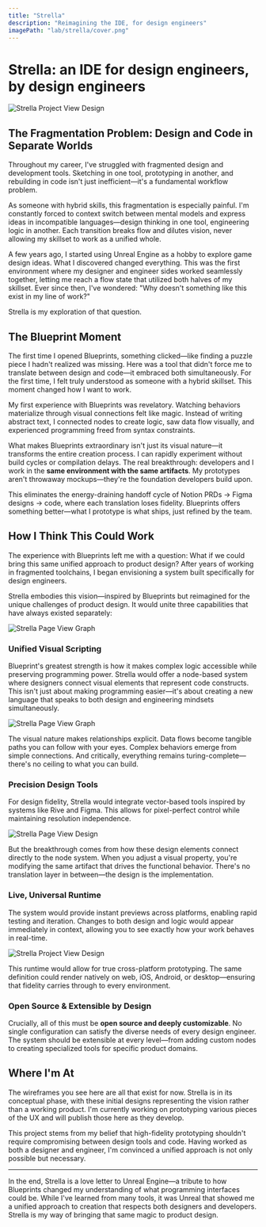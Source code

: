 ```yaml
---
title: "Strella"
description: "Reimagining the IDE, for design engineers"
imagePath: "lab/strella/cover.png"
---
```



# Strella: an IDE for design engineers, by design engineers

<Image
  src={pageViewGraphWPreview}
  alt="Strella Project View Design"
  width={1600}
  height={900}
  className="rounded-sm shrink-0 bg-muted border shadow"
/>

## The Fragmentation Problem: Design and Code in Separate Worlds

Throughout my career, I've struggled with fragmented design and development tools. Sketching in one tool, prototyping in another, and rebuilding in code isn't just inefficient—it's a fundamental workflow problem.

As someone with hybrid skills, this fragmentation is especially painful. I'm constantly forced to context switch between mental models and express ideas in incompatible languages—design thinking in one tool, engineering logic in another. Each transition breaks flow and dilutes vision, never allowing my skillset to work as a unified whole.

A few years ago, I started using Unreal Engine as a hobby to explore game design ideas. What I discovered changed everything. This was the first environment where my designer and engineer sides worked seamlessly together, letting me reach a flow state that utilized both halves of my skillset. Ever since then, I've wondered: "Why doesn't something like this exist in my line of work?"

Strella is my exploration of that question.

## The Blueprint Moment

The first time I opened Blueprints, something clicked—like finding a puzzle piece I hadn't realized was missing. Here was a tool that didn't force me to translate between design and code—it embraced both simultaneously. For the first time, I felt truly understood as someone with a hybrid skillset. This moment changed how I want to work.

My first experience with Blueprints was revelatory. Watching behaviors materialize through visual connections felt like magic. Instead of writing abstract text, I connected nodes to create logic, saw data flow visually, and experienced programming freed from syntax constraints.

What makes Blueprints extraordinary isn't just its visual nature—it transforms the entire creation process. I can rapidly experiment without build cycles or compilation delays. The real breakthrough: developers and I work in the **same environment with the same artifacts**. My prototypes aren't throwaway mockups—they're the foundation developers build upon.

This eliminates the energy-draining handoff cycle of Notion PRDs → Figma designs → code, where each translation loses fidelity. Blueprints offers something better—what I prototype is what ships, just refined by the team.

## How I Think This Could Work

The experience with Blueprints left me with a question: What if we could bring this same unified approach to product design? After years of working in fragmented toolchains, I began envisioning a system built specifically for design engineers.

Strella embodies this vision—inspired by Blueprints but reimagined for the unique challenges of product design. It would unite three capabilities that have always existed separately:

<Image
  src={projectViewDesign}
  alt="Strella Page View Graph"
  width={1600}
  height={900}
  className="rounded-sm shrink-0 bg-muted border shadow"
/>

### Unified Visual Scripting

Blueprint's greatest strength is how it makes complex logic accessible while preserving programming power. Strella would offer a node-based system where designers connect visual elements that represent code constructs. This isn't just about making programming easier—it's about creating a new language that speaks to both design and engineering mindsets simultaneously.

<Image
  src={pageViewGraph}
  alt="Strella Page View Graph"
  width={1600}
  height={900}
  className="rounded-sm shrink-0 bg-muted border shadow"
/>

The visual nature makes relationships explicit. Data flows become tangible paths you can follow with your eyes. Complex behaviors emerge from simple connections. And critically, everything remains turing-complete—there's no ceiling to what you can build.

### Precision Design Tools

For design fidelity, Strella would integrate vector-based tools inspired by systems like Rive and Figma. This allows for pixel-perfect control while maintaining resolution independence.

<Image
  src={pageViewDesign}
  alt="Strella Page View Design"
  width={1600}
  height={900}
  className="rounded-sm shrink-0 bg-muted border shadow"
/>

But the breakthrough comes from how these design elements connect directly to the node system. When you adjust a visual property, you're modifying the same artifact that drives the functional behavior. There's no translation layer in between—the design is the implementation.

### Live, Universal Runtime

The system would provide instant previews across platforms, enabling rapid testing and iteration. Changes to both design and logic would appear immediately in context, allowing you to see exactly how your work behaves in real-time.

<Image
  src={pageViewGraphWPreview}
  alt="Strella Project View Design"
  width={1600}
  height={900}
  className="rounded-sm shrink-0 bg-muted border shadow"
/>

This runtime would allow for true cross-platform prototyping. The same definition could render natively on web, iOS, Android, or desktop—ensuring that fidelity carries through to every environment.

### Open Source & Extensible by Design

Crucially, all of this must be **open source and deeply customizable**. No single configuration can satisfy the diverse needs of every design engineer. The system should be extensible at every level—from adding custom nodes to creating specialized tools for specific product domains.

## Where I'm At

The wireframes you see here are all that exist for now. Strella is in its conceptual phase, with these initial designs representing the vision rather than a working product. I'm currently working on prototyping various pieces of the UX and will publish those here as they develop.

This project stems from my belief that high-fidelity prototyping shouldn't require compromising between design tools and code. Having worked as both a designer and engineer, I'm convinced a unified approach is not only possible but necessary.

---

In the end, Strella is a love letter to Unreal Engine—a tribute to how Blueprints changed my understanding of what programming interfaces could be. While I've learned from many tools, it was Unreal that showed me a unified approach to creation that respects both designers and developers. Strella is my way of bringing that same magic to product design.
